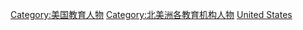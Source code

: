 [[Category:美国教育人物|Category:美国教育人物]]
[[Category:北美洲各教育机构人物|Category:北美洲各教育机构人物]]
[[Category:各国各教育机构人物|United States]]